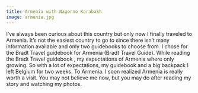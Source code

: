 ```yaml
---
title: Armenia with Nagorno Karabakh
image: armenia.jpg
---
```


I’ve always been curious about this country but only now I finally traveled to Armenia. It’s not the easiest country to go to since there isn’t many information available and only two guidebooks to choose from. I chose for the Bradt Travel guidebook for Armenia (Bradt Travel Guide).
While reading the Bradt Travel guidebook , my expectations of Armenia where only growing.
So with a lot of expectations, my guidebook and a big backpack I left Belgium for two weeks. To Armenia.
I soon realized Armenia is really worth a visit. You may not believe me now, but you may do after reading my story and watching my photos.

